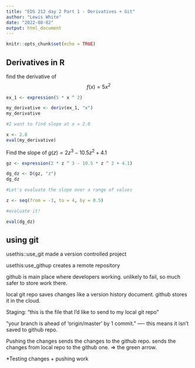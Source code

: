 ```yaml
---
title: "EDS 212 day 2 Part 1 - Derivatives + Git"
author: "Lewis White"
date: "2022-08-02"
output: html_document
---
```


```r
knitr::opts_chunk$set(echo = TRUE)
```


## Derivatives in R

find the derivative of $$f(x) = 5x^2$$
```r
ex_1 <- expression(5 * x ^ 2)

my_derivative <- deriv(ex_1, "x")
my_derivative

#I want to find slope at x = 2.8

x <- 2.8
eval(my_derivative)

```

Find the slope of $g(z) = 2z^3 - 10.5z^2+4.1$

```r
gz <- expression(2 * z ^ 3 - 10.5 * z ^ 2 + 4.1)

dg_dz <- D(gz, "z")
dg_dz

#Let's evaluate the slope over a range of values

z <- seq(from = -3, to = 4, by = 0.5)

#evaluate it!

eval(dg_dz)
```


## using git
usethis::use_git made a version controlled project

usethis:use_githup creates a remote repository

github is main place where developers working. unlikely to fail, so much safer to store work there. 

local git repo saves changes like a version history document. github stores it in the cloud. 

Staging: "this is the file that I'd like to send to my local git repo"

"your branch is ahead of 'origin/master' by 1 commit." ---- this means it isn't saved to github repo. 

Pushing the changes sends the changes to the github repo. sends the changes from local repo to the github one. 
=> the green arrow.


*Testing changes + pushing work




